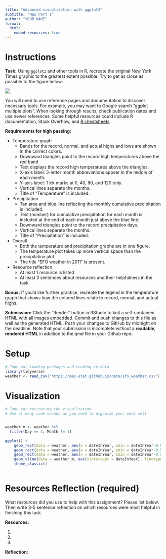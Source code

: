 ```yaml
---
title: "Advanced visualization with ggplot2"
subtitle: "HW2 Part 1"
author: "YOUR NAME"
format: 
  html:
    embed-resources: true
---
```


# Instructions

**Task:** Using `ggplot2` and other tools in R, recreate the original New York Times graphic to the greatest extent possible. Try to get as close as possible to the figure below:

![](https://bcheggeseth.github.io/212_spring_2025/images/hw1_goal.png){width=600, fig-align="center"}

You will need to use reference pages and documentation to discover necessary tools. For example, you may want to Google search "ggplot multiple plots". When looking through results, check publication dates and use newer references. Some helpful resources could include R documentation, Stack Overflow, and [R cheatsheets](https://rstudio.github.io/cheatsheets/).

**Requirements for high passing:**

- Temperature graph
    - Bands for the record, normal, and actual highs and lows are shown in the correct colors.
    - Downward triangles point to the record high temperatures above the red band.
    - Text displays the record high temperatures above the triangles.
    - X-axis label: 3-letter month abbreviations appear in the middle of each month.
    - Y-axis label: Tick marks at 0, 40, 80, and 120 only.
    - Vertical lines separate the months.
    - Title of "Temperature" is included.
- Precipitation
    - Tan area and blue line reflecting the monthly cumulative precipitation is included.
    - Text (number) for cumulative precipitation for each month is included at the end of each month just above the blue line.
    - Downward triangles point to the record precipitation days.
    - Vertical lines separate the months.
    - Title of "Precipitation" is included.
- Overall
    - Both the temperature and precipitation graphs are in one figure.
    - The temperature plot takes up more vertical space than the precipitation plot.
    - The title "SFO weather in 2011" is present.
- Resource reflection
    - At least 1 resource is listed
    - At least 3 sentences about resources and their helpfulness in the task

**Bonus:** If you'd like further practice, recreate the legend in the temperature graph that shows how the colored lines relate to record, normal, and actual highs.

**Submission:** Click the "Render" button in RStudio to knit a self-contained HTML with all images embedded. Commit and push changes to this file as well as the generated HTML. Push your changes to GitHub by midnight on the deadline. Note that your submission is incomplete without a **readable, rendered HTML** in addition to the qmd file in your Github repo.



# Setup

```r
# Code for loading packages and reading in data
library(tidyverse)
weather <- read_csv("https://mac-stat.github.io/data/sfo_weather.csv")
```



# Visualization

```r
# Code for recreating the visualization
# Use as many code chunks as you need to organize your work well


weather_m <- weather %>%
  filter(Day == 1, Month != 1) 
  
ggplot() +
    geom_rect(data = weather, aes(x = dateInYear, xmin = dateInYear-0.5, xmax = dateInYear+0.5, ymin = RecordLow, ymax = RecordHigh),color = '#ECEBE3') +
    geom_rect(data = weather, aes(x = dateInYear, xmin = dateInYear-0.5, xmax = dateInYear+0.5, ymin = NormalLow, ymax = NormalHigh), color = '#C8B8BA') +
    geom_rect(data = weather, aes(x = dateInYear, xmin = dateInYear-0.5, xmax = dateInYear+0.5, ymin = Low, ymax = High), color = '#A90248') +
    geom_vline(data = weather_m, aes(xintercept = dateInYear), linetype="dotted")+
    theme_classic()
    
```

# Resources Reflection (required)

What resources did you use to help with this assignment? Please list below. Then write 3-5 sentence reflection on which resources were most helpful in finishing this task.

**Resources:**

1.
2.
3.

**Reflection:**


